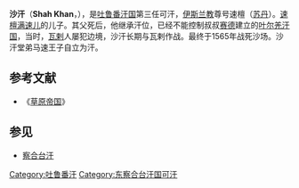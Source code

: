 '''沙汗'''（'''Shah Khan'''，{{bd||？|1565年||catIdx=S}}），是[[吐鲁番汗国|吐鲁番汗国]]第三任可汗，[[伊斯兰教|伊斯兰教]]尊号速檀（[[苏丹_(称谓)|苏丹]]）。[[速檀满速儿|速檀满速儿]]的儿子。其父死后，他继承汗位，已经不能控制叔叔[[赛德|赛德]]建立的[[叶尔羌汗国|叶尔羌汗国]]，当时，[[瓦剌|瓦剌]]人屡犯边境，沙汗长期与瓦剌作战。最终于1565年战死沙场。沙汗堂弟马速王子自立为汗。
{{start box}}
{{s-before|[[速檀满速儿|速檀满速儿]]}}
{{s-title|[[吐鲁番汗国|吐鲁番汗国]]速檀|1544年—1565年}}
{{s-after|[[马速|马速]]}}
{{end box}}

==参考文献==
*《[[草原帝国|草原帝国]]》
==参见==
*[[察合台汗|察合台汗]]

[[Category:吐鲁番汗|Category:吐鲁番汗]]
[[Category:东察合台汗国可汗|Category:东察合台汗国可汗]]